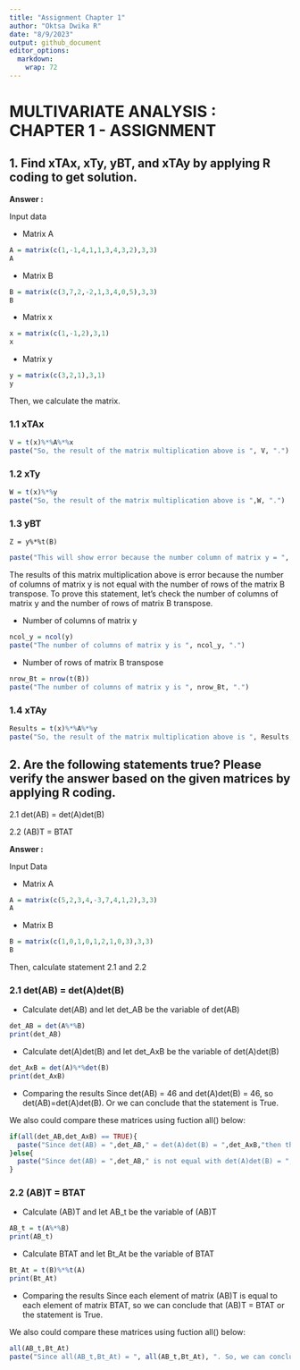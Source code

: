 ```yaml
---
title: "Assignment Chapter 1"
author: "Oktsa Dwika R"
date: "8/9/2023"
output: github_document
editor_options: 
  markdown: 
    wrap: 72
---
```


# MULTIVARIATE ANALYSIS : CHAPTER 1 - ASSIGNMENT

## 1. Find xTAx, xTy, yBT, and xTAy by applying R coding to get solution.

**Answer :**

Input data

-   Matrix A

```r
A = matrix(c(1,-1,4,1,1,3,4,3,2),3,3)
A
```

-   Matrix B

```r
B = matrix(c(3,7,2,-2,1,3,4,0,5),3,3)
B
```

-   Matrix x

```r
x = matrix(c(1,-1,2),3,1)
x
```

-   Matrix y

```r
y = matrix(c(3,2,1),3,1)
y
```

Then, we calculate the matrix.

### 1.1 xTAx

```r
V = t(x)%*%A%*%x
paste("So, the result of the matrix multiplication above is ", V, ".")
```

### 1.2 xTy

```r
W = t(x)%*%y
paste("So, the result of the matrix multiplication above is ",W, ".")
```

### 1.3 yBT

```         
Z = y%*%t(B)
```

```r
paste("This will show error because the number column of matrix y = ", ncol(y)," which is not equal to the number rows of matrix B transpose= ", nrow(t(B)))
```

The results of this matrix multiplication above is error because the
number of columns of matrix y is not equal with the number of rows of
the matrix B transpose. To prove this statement, let's check the number
of columns of matrix y and the number of rows of matrix B transpose.

-   Number of columns of matrix y

```r
ncol_y = ncol(y)
paste("The number of columns of matrix y is ", ncol_y, ".")
```

-   Number of rows of matrix B transpose

```r
nrow_Bt = nrow(t(B))
paste("The number of columns of matrix y is ", nrow_Bt, ".")
```

### 1.4 xTAy 

```r
Results = t(x)%*%A%*%y
paste("So, the result of the matrix multiplication above is ", Results, ".")
```

## 2. Are the following statements true? Please verify the answer based on the given matrices by applying R coding.

2.1 det(AB) = det(A)det(B)

2.2 (AB)T = BTAT

**Answer :**

Input Data

-   Matrix A

```r
A = matrix(c(5,2,3,4,-3,7,4,1,2),3,3)
A
```

-   Matrix B

```r
B = matrix(c(1,0,1,0,1,2,1,0,3),3,3)
B
```

Then, calculate statement 2.1 and 2.2

### 2.1 det(AB) = det(A)det(B)

-   Calculate det(AB) and let det_AB be the variable of det(AB)

```r
det_AB = det(A%*%B)
print(det_AB)
```

-   Calculate det(A)det(B) and let det_AxB be the variable of
    det(A)det(B)

```r
det_AxB = det(A)%*%det(B)
print(det_AxB)
```

-   Comparing the results Since det(AB) = 46 and det(A)det(B) = 46, so
    det(AB)=det(A)det(B). Or we can conclude that the statement is True.

We also could compare these matrices using fuction all() below:

```r
if(all(det_AB,det_AxB) == TRUE){
  paste("Since det(AB) = ",det_AB," = det(A)det(B) = ",det_AxB,"then the statement is True.")
}else{
  paste("Since det(AB) = ",det_AB," is not equal with det(A)det(B) = ",det_AxB,"then the statement is False.")
}
```

### **2.2 (AB)T = BTAT**

-   Calculate (AB)T and let AB_t be the variable of (AB)T

```r
AB_t = t(A%*%B)
print(AB_t)
```

-   Calculate BTAT and let Bt_At be the variable of BTAT

```r
Bt_At = t(B)%*%t(A)
print(Bt_At)
```

-   Comparing the results Since each element of matrix (AB)T is equal to
    each element of matrix BTAT, so we can conclude that (AB)T = BTAT or
    the statement is True.

We also could compare these matrices using fuction all() below:

```r
all(AB_t,Bt_At)
paste("Since all(AB_t,Bt_At) = ", all(AB_t,Bt_At), ". So, we can conclude that (AB)T = BTAT or the statement is True. " )
```
